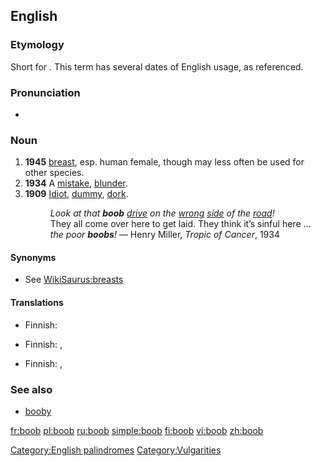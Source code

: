 ==English==
[[Category:English palindromes]]

===Etymology===
Short for {{term|booby}}. This term has several dates of English usage, as referenced.

===Pronunciation===
*{{rhymes|uːb}}

===Noun===
{{en-noun}}

# '''1945''' {{slang}} [[breast]], esp. human female, though may less often be used for other species.
# '''1934''' {{British}} A [[mistake]], [[blunder]].
# '''1909''' {{pejorative}} [[idiot|Idiot]], [[dummy]], [[dork]].
#: ''Look at that '''boob''' [[drive]] on the [[wrong]] [[side]] of the [[road]]!''
#: They all come over here to get laid. They think it’s sinful here ... ''the poor '''boobs'''!'' &mdash; Henry Miller, ''Tropic of Cancer'', 1934

====Synonyms====
*{{sense|a woman’s breast}} See [[WikiSaurus:breasts]]

====Translations====
{{trans-top|breast}}
* Finnish: {{t|fi|tissi}}
{{trans-mid}}
{{trans-bottom}}

{{trans-top|idiot}}
* Finnish: {{t|fi|torvi}}, {{t|fi|tohelo}}
{{trans-mid}}
{{trans-bottom}}

{{trans-top|mistake}}
* Finnish: {{t|fi|moka}}, {{t|fi|munaus}}
{{trans-mid}}
{{trans-bottom}}

===See also===
*[[booby]]

[[Category:Vulgarities]]

[[fr:boob]]
[[pl:boob]]
[[ru:boob]]
[[simple:boob]]
[[fi:boob]]
[[vi:boob]]
[[zh:boob]]
